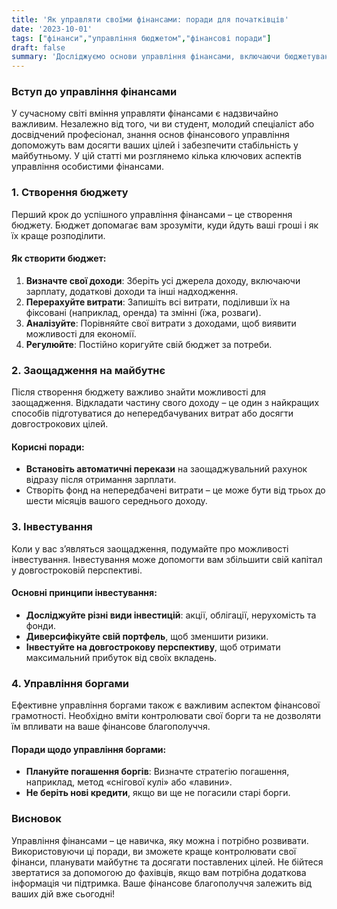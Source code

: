 ```yaml
---
title: 'Як управляти своїми фінансами: поради для початківців'
date: '2023-10-01'
tags: ["фінанси","управління бюджетом","фінансові поради"]
draft: false
summary: 'Досліджуємо основи управління фінансами, включаючи бюджетування, заощадження та інвестиції.'
---
```


### Вступ до управління фінансами

У сучасному світі вміння управляти фінансами є надзвичайно важливим. Незалежно від того, чи ви студент, молодий спеціаліст або досвідчений професіонал, знання основ фінансового управління допоможуть вам досягти ваших цілей і забезпечити стабільність у майбутньому. У цій статті ми розглянемо кілька ключових аспектів управління особистими фінансами.

### 1. Створення бюджету

Перший крок до успішного управління фінансами – це створення бюджету. Бюджет допомагає вам зрозуміти, куди йдуть ваші гроші і як їх краще розподілити.

#### Як створити бюджет:
1. **Визначте свої доходи**: Зберіть усі джерела доходу, включаючи зарплату, додаткові доходи та інші надходження.
2. **Перерахуйте витрати**: Запишіть всі витрати, поділивши їх на фіксовані (наприклад, оренда) та змінні (їжа, розваги).
3. **Аналізуйте**: Порівняйте свої витрати з доходами, щоб виявити можливості для економії.
4. **Регулюйте**: Постійно коригуйте свій бюджет за потреби.

### 2. Заощадження на майбутнє

Після створення бюджету важливо знайти можливості для заощадження. Відкладати частину свого доходу – це один з найкращих способів підготуватися до непередбачуваних витрат або досягти довгострокових цілей.

#### Корисні поради:
- **Встановіть автоматичні перекази** на заощаджувальний рахунок відразу після отримання зарплати.
- Створіть фонд на непередбачені витрати – це може бути від трьох до шести місяців вашого середнього доходу.

### 3. Інвестування

Коли у вас з’являться заощадження, подумайте про можливості інвестування. Інвестування може допомогти вам збільшити свій капітал у довгостроковій перспективі.

#### Основні принципи інвестування:
- **Досліджуйте різні види інвестицій**: акції, облігації, нерухомість та фонди.
- **Диверсифікуйте свій портфель**, щоб зменшити ризики.
- **Інвестуйте на довгострокову перспективу**, щоб отримати максимальний прибуток від своїх вкладень.

### 4. Управління боргами

Ефективне управління боргами також є важливим аспектом фінансової грамотності. Необхідно вміти контролювати свої борги та не дозволяти їм впливати на ваше фінансове благополуччя.

#### Поради щодо управління боргами:
- **Плануйте погашення боргів**: Визначте стратегію погашення, наприклад, метод «снігової кулі» або «лавини».
- **Не беріть нові кредити**, якщо ви ще не погасили старі борги.

### Висновок

Управління фінансами – це навичка, яку можна і потрібно розвивати. Використовуючи ці поради, ви зможете краще контролювати свої фінанси, планувати майбутнє та досягати поставлених цілей. Не бійтеся звертатися за допомогою до фахівців, якщо вам потрібна додаткова інформація чи підтримка. Ваше фінансове благополуччя залежить від ваших дій вже сьогодні!
    